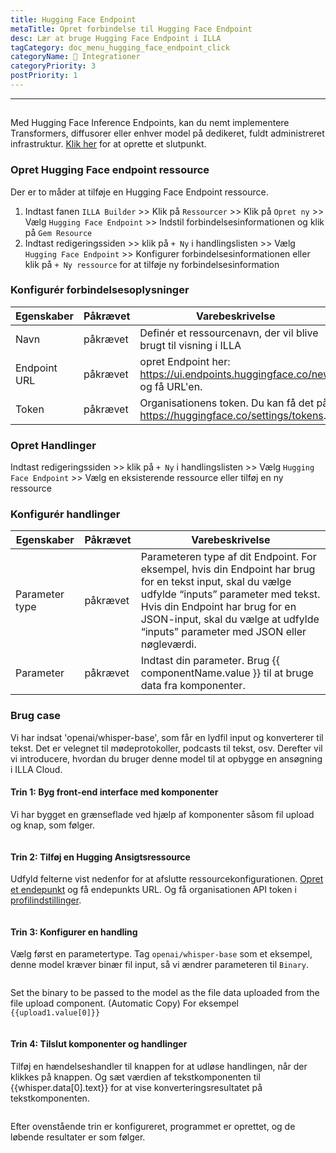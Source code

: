 ```yaml
---
title: Hugging Face Endpoint
metaTitle: Opret forbindelse til Hugging Face Endpoint
desc: Lær at bruge Hugging Face Endpoint i ILLA
tagCategory: doc_menu_hugging_face_endpoint_click
categoryName: 🔨 Integrationer
categoryPriority: 3
postPriority: 1
---
```


* * *

## <h2 hidden>Hugging Face Endpoint</h2>

Med Hugging Face Inference Endpoints, kan du nemt implementere Transformers, diffusorer eller enhver model på dedikeret, fuldt administreret infrastruktur. [Klik her](https://ui.endpoints.huggingface.co/new) for at oprette et slutpunkt. 

### Opret Hugging Face endpoint ressource

Der er to måder at tilføje en Hugging Face Endpoint ressource. 

1.  Indtast fanen `ILLA Builder` >> Klik på `Ressourcer` >> Klik på `Opret ny` >> Vælg `Hugging Face Endpoint` >> Indstil forbindelsesinformationen og klik på `Gem Resource`
2.  Indtast redigeringssiden >> klik på `+ Ny` i handlingslisten >> Vælg `Hugging Face Endpoint` >> Konfigurer forbindelsesinformationen eller klik på `+ Ny ressource` for at tilføje ny forbindelsesinformation

### Konfigurér forbindelsesoplysninger

| Egenskaber   | Påkrævet | Varebeskrivelse                                                                  |
| ------------ | -------- | -------------------------------------------------------------------------------- |
| Navn         | påkrævet | Definér et ressourcenavn, der vil blive brugt til visning i ILLA                 |
| Endpoint URL | påkrævet | opret Endpoint her: https://ui.endpoints.huggingface.co/new og få URL'en.        |
| Token        | påkrævet | Organisationens token. Du kan få det på https://huggingface.co/settings/tokens.  |

### Opret Handlinger

Indtast redigeringssiden >> klik på `+ Ny` i handlingslisten >> Vælg `Hugging Face Endpoint` >> Vælg en eksisterende ressource eller tilføj en ny ressource

### Konfigurér handlinger

| Egenskaber     | Påkrævet | Varebeskrivelse                                                                                                                                                                                                                                                         |
| -------------- | -------- | ----------------------------------------------------------------------------------------------------------------------------------------------------------------------------------------------------------------------------------------------------------------------- |
| Parameter type | påkrævet | Parameteren type af dit Endpoint. For eksempel, hvis din Endpoint har brug for en tekst input, skal du vælge udfylde “inputs” parameter med tekst. Hvis din Endpoint har brug for en JSON-input, skal du vælge at udfylde “inputs” parameter med JSON eller nøgleværdi. |
| Parameter      | påkrævet | Indtast din parameter. Brug {{ componentName.value }} til at bruge data fra komponenter.                                                                                                                                                                                |

### Brug case

Vi har indsat 'openai/whisper-base', som får en lydfil input og konverterer til tekst. Det er velegnet til mødeprotokoller, podcasts til tekst, osv. Derefter vil vi introducere, hvordan du bruger denne model til at opbygge en ansøgning i ILLA Cloud.

#### Trin 1: Byg front-end interface med komponenter

Vi har bygget en grænseflade ved hjælp af komponenter såsom fil upload og knap, som følger.

<img src='https://cdn.illacloud.com/official-website/img/docs/connect/hf1.png' alt="" />

#### Trin 2: Tilføj en Hugging Ansigtsressource

Udfyld felterne vist nedenfor for at afslutte ressourcekonfigurationen. [Opret et endepunkt](https://ui.endpoints.huggingface.co/new) og få endepunkts URL. Og få organisationen API token i [profilindstillinger](https://huggingface.co/settings/tokens). 

<img src='https://cdn.illacloud.com/official-website/img/docs/connect/hf2.png' alt="" />

#### Trin 3: Konfigurer en handling

Vælg først en parametertype. Tag `openai/whisper-base` som et eksempel, denne model kræver binær fil input, så vi ændrer parameteren til `Binary`.

<img src='https://cdn.illacloud.com/official-website/img/docs/connect/hf3.png' alt="" />

Set the binary to be passed to the model as the file data uploaded from the file upload component. (Automatic Copy) For eksempel `{{upload1.value[0]}}`

<img src='https://cdn.illacloud.com/official-website/img/docs/connect/hf4.png' alt="" />

#### Trin 4: Tilslut komponenter og handlinger

Tilføj en hændelseshandler til knappen for at udløse handlingen, når der klikkes på knappen. Og sæt værdien af tekstkomponenten til {{whisper.data[0].text}} for at vise konverteringsresultatet på tekstkomponenten. 

<img src='https://cdn.illacloud.com/official-website/img/docs/connect/hf5.png' alt="" />

Efter ovenstående trin er konfigureret, programmet er oprettet, og de løbende resultater er som følger.

<img src='https://cdn.illacloud.com/official-website/img/docs/connect/hf6.gif' alt="" />
